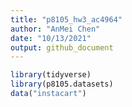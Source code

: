 ```yaml
---
title: "p8105_hw3_ac4964"
author: "AnMei Chen"
date: "10/13/2021"
output: github_document
---
```


```r
library(tidyverse)
library(p8105.datasets)
data("instacart")
```


